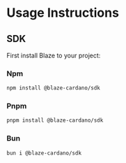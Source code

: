# Usage Instructions

## SDK

First install Blaze to your project:
### Npm
```sh
npm install @blaze-cardano/sdk
```

### Pnpm
```sh
pnpm install @blaze-cardano/sdk
```

### Bun
```sh
bun i @blaze-cardano/sdk
```